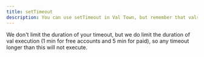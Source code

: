 ```yaml
---
title: setTimeout
description: You can use setTimeout in Val Town, but remember that vals are limited in how long they can run.
---
```


We don't limit the duration of your timeout, but we do limit the duration of
val execution (1 min for free accounts and 5 min for paid), so any timeout
longer than this will not execute.
